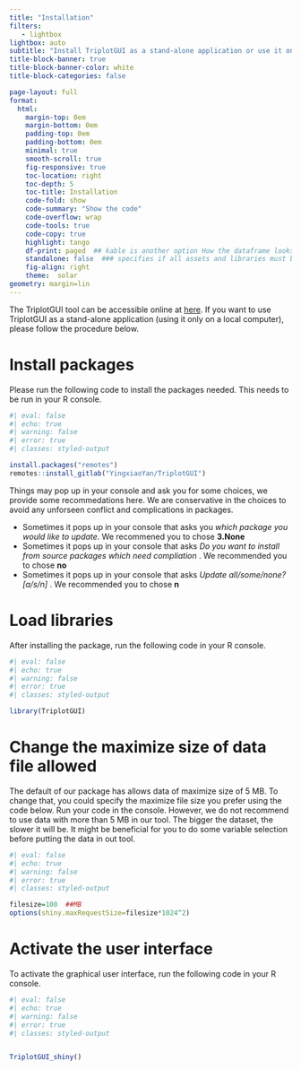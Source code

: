 ```yaml
---
title: "Installation"
filters:
   - lightbox
lightbox: auto
subtitle: "Install TriplotGUI as a stand-alone application or use it on webserver"
title-block-banner: true
title-block-banner-color: white
title-block-categories: false

page-layout: full
format:
  html: 
    margin-top: 0em
    margin-bottom: 0em
    padding-top: 0em
    padding-bottom: 0em
    minimal: true
    smooth-scroll: true
    fig-responsive: true
    toc-location: right
    toc-depth: 5
    toc-title: Installation
    code-fold: show
    code-summary: "Show the code"
    code-overflow: wrap
    code-tools: true
    code-copy: true
    highlight: tango
    df-print: paged  ## kable is another option How the dataframe looks like 
    standalone: false  ### specifies if all assets and libraries must be integrated into the output html file as a standalone document.
    fig-align: right
    theme:  solar
geometry: margin=lin  
---
```


The TriplotGUI tool can be accessible online at [here](https://yingxiao.shinyapps.io/triplotgui/){target="_blank"}. If you want to use TriplotGUI as a stand-alone application (using it only on a local computer), please follow the procedure below.

# Install packages

Please run the following code to install the packages needed. This needs to be run in your R console.

```r
#| eval: false
#| echo: true
#| warning: false
#| error: true
#| classes: styled-output

install.packages("remotes")
remotes::install_gitlab("YingxiaoYan/TriplotGUI")
```

Things may pop up in your console and ask you for some choices, we provide some recommedations here. We are conservative in the choices to avoid any unforseen conflict and complications in packages.

<ul>

<li>Sometimes it pops up in your console that asks you *which package you would like to update*. We recommened you to chose **3.None**</li>

<li>Sometimes it pops up in your console that asks *Do you want to install from source packages which need compliation* . We recommended you to chose **no**</li>

<li>Sometimes it pops up in your console that asks *Update all/some/none?\[a/s/n\]* . We recommended you to chose **n**</li>

</ul>

# Load libraries

After installing the package, run the following code in your R console.

```r
#| eval: false
#| echo: true
#| warning: false
#| error: true
#| classes: styled-output

library(TriplotGUI)
```



# Change the maximize size of data file allowed

The default of our package has allows data of maximize size of 5 MB. To change that, you could specify the maximize file size you prefer using the code below. Run your code in the console. However, we do not recommend to use data with more than 5 MB in our tool. The bigger the dataset, the slower it will be. It might be beneficial for you to do some variable selection before putting the data in out tool.

```r
#| eval: false
#| echo: true
#| warning: false
#| error: true
#| classes: styled-output

filesize=100  ##MB
options(shiny.maxRequestSize=filesize*1024^2)

```

# Activate the user interface

To activate the graphical user interface, run the following code in your R console.

```r
#| eval: false
#| echo: true
#| warning: false
#| error: true
#| classes: styled-output


TriplotGUI_shiny()

```
